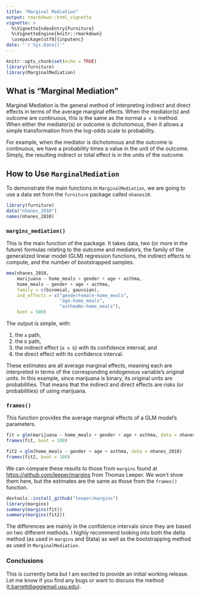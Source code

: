 ```yaml
---
title: "Marginal Mediation"
output: rmarkdown::html_vignette
vignette: >
  %\VignetteIndexEntry{Furniture}
  %\VignetteEngine{knitr::rmarkdown}
  \usepackage[utf8]{inputenc}
date: "`r Sys.Date()`"
---
```


```r
knitr::opts_chunk$set(echo = TRUE)
library(furniture)
library(MarginalMediation)
```

## What is "Marginal Mediation"

Marginal Mediation is the general method of interpreting indirect and direct effects in terms of the average marginal effects. When the mediator(s) and outcome are continuous, this is the same as the normal `a x b` method. When either the mediator(s) or outcome is dichotomous, then it allows a simple transformation from the log-odds scale to probability. 

For example, when the mediator is dichotomous and the outcome is continuous, we have a probability times a value in the unit of the outcome. Simply, the resulting indirect or total effect is in the units of the outcome.

## How to Use `MarginalMediation`

To demonstrate the main functions in `MarginalMediation`, we are going to use a data set from the `furniture` package called `nhanes10`.

```r
library(furniture)
data("nhanes_2010")
names(nhanes_2010)
```

### `margins_mediation()`

This is the main function of the package. It takes data, two (or more in the future) formulas relating to the outcome and mediators, the family of the generalized linear model (GLM) regression functions, the indirect effects to compute, and the number of bootstrapped samples.

```r
mma(nhanes_2010,
    marijuana ~ home_meals + gender + age + asthma,
    home_meals ~ gender + age + asthma,
    family = c(binomial, gaussian),
    ind_effects = c("genderFemale-home_meals",
                    "age-home_meals",
                    "asthmaNo-home_meals"),
    boot = 500)
```

The output is simple, with:

1. the `a` path,
2. the `b` path,
3. the indirect effect (`a x b`) with its confidence interval, and
4. the direct effect with its confidence interval.

These estimates are all average marginal effects, meaning each are interpreted in terms of the corresponding endogenous variable's original units. In this example, since marijuana is binary, its original units are probabilities. That means that the indirect and direct effects are risks (or probabilities) of using marijuana.

### `frames()`

This function provides the average marginal effects of a GLM model's parameters.

```r
fit = glm(marijuana ~ home_meals + gender + age + asthma, data = nhanes_2010, family = "binomial")
frames(fit, boot = 100)

fit2 = glm(home_meals ~ gender + age + asthma, data = nhanes_2010)
frames(fit2, boot = 100)
```

We can compare these results to those from `margins` found at [https://github.com/leeper/margins](https://github.com/leeper/margins) from Thomas Leeper. We won't show them here, but the estimates are the same as those from the `frames()` function.
```r
devtools::install_github("leeper/margins")
library(margins)
summary(margins(fit))
summary(margins(fit2))
```
The differences are mainly in the confidence intervals since they are based on two different methods. I highly recommend looking into both the delta method (as used in `margins` and Stata) as well as the bootstrapping method as used in `MarginalMediation`.


### Conclusions

This is currently beta but I am excited to provide an initial working release. Let me know if you find any bugs or want to discuss the method (<t.barrett@aggiemail.usu.edu>).

